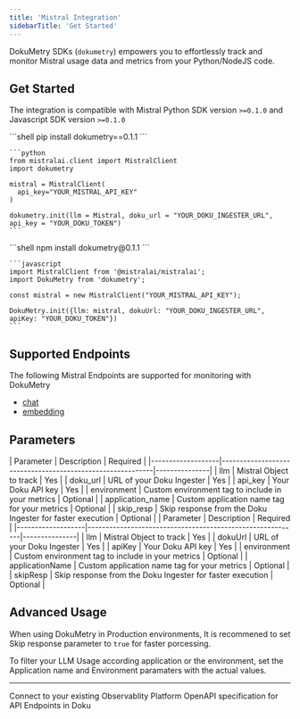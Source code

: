 ```yaml
---
title: 'Mistral Integration'
sidebarTitle: 'Get Started'
---
```


DokuMetry SDKs (`dokumetry`) empowers you to effortlessly track and monitor Mistral usage data and metrics from your Python/NodeJS code. 

## Get Started 

The integration is compatible with Mistral Python SDK version `>=0.1.0` and Javascript SDK version `>=0.1.0`

<Tabs>
  <Tab title="Python">
    ```shell
    pip install dokumetry==0.1.1
    ```

    ```python
    from mistralai.client import MistralClient
    import dokumetry

    mistral = MistralClient(
      api_key="YOUR_MISTRAL_API_KEY"
    )

    dokumetry.init(llm = Mistral, doku_url = "YOUR_DOKU_INGESTER_URL", api_key = "YOUR_DOKU_TOKEN")
    ```
  </Tab>
  <Tab title="Javascript">
    ```shell
    npm install dokumetry@0.1.1
    ```

    ```javascript
    import MistralClient from '@mistralai/mistralai';
    import DokuMetry from 'dokumetry';

    const mistral = new MistralClient("YOUR_MISTRAL_API_KEY");

    DokuMetry.init({llm: mistral, dokuUrl: "YOUR_DOKU_INGESTER_URL", apiKey: "YOUR_DOKU_TOKEN"})
    ```
  </Tab>
</Tabs>

## Supported Endpoints

The following Mistral Endpoints are supported for monitoring with DokuMetry

- [chat](/0.1/integrations/mistral/examples/mistral-chat)
- [embedding](/0.1/integrations/mistral/examples/embedding)

## Parameters
<Tabs>
  <Tab title="Python">
  | Parameter         | Description                                               | Required      |
  |-------------------|-----------------------------------------------------------|---------------|
  | llm               | Mistral Object to track                                 | Yes           |
  | doku_url          | URL of your Doku Ingester                                 | Yes           |
  | api_key           | Your Doku API key                                         | Yes           |
  | environment       | Custom environment tag to include in your metrics         | Optional      |
  | application_name  | Custom application name tag for your metrics              | Optional      |
  | skip_resp         | Skip response from the Doku Ingester for faster execution | Optional      |
  </Tab>
  <Tab title="NodeJS">
  | Parameter         | Description                                               | Required      |
  |-------------------|-----------------------------------------------------------|---------------|
  | llm               | Mistral Object to track                                 | Yes           |
  | dokuUrl           | URL of your Doku Ingester                                 | Yes           |
  | apiKey            | Your Doku API key                                         | Yes           |
  | environment       | Custom environment tag to include in your metrics         | Optional      |
  | applicationName   | Custom application name tag for your metrics              | Optional      |
  | skipResp          | Skip response from the Doku Ingester for faster execution | Optional      |
  </Tab>
</Tabs>

## Advanced Usage
When using DokuMetry in Production environments, It is recommened to set Skip response parameter to `true` for faster porcessing. 

To filter your LLM Usage according application or the environment, set the Application name and Environment paramaters with the actual values.

---

<CardGroup cols={2}>
<Card title="Connections" href="/0.1/connections/intro" icon='link'>
Connect to your existing Observablity Platform
</Card>
<Card title="API Refernce" href="/0.1/api-reference/introduction" icon='code'>
OpenAPI specification for API Endpoints in Doku 
</Card>
</CardGroup>